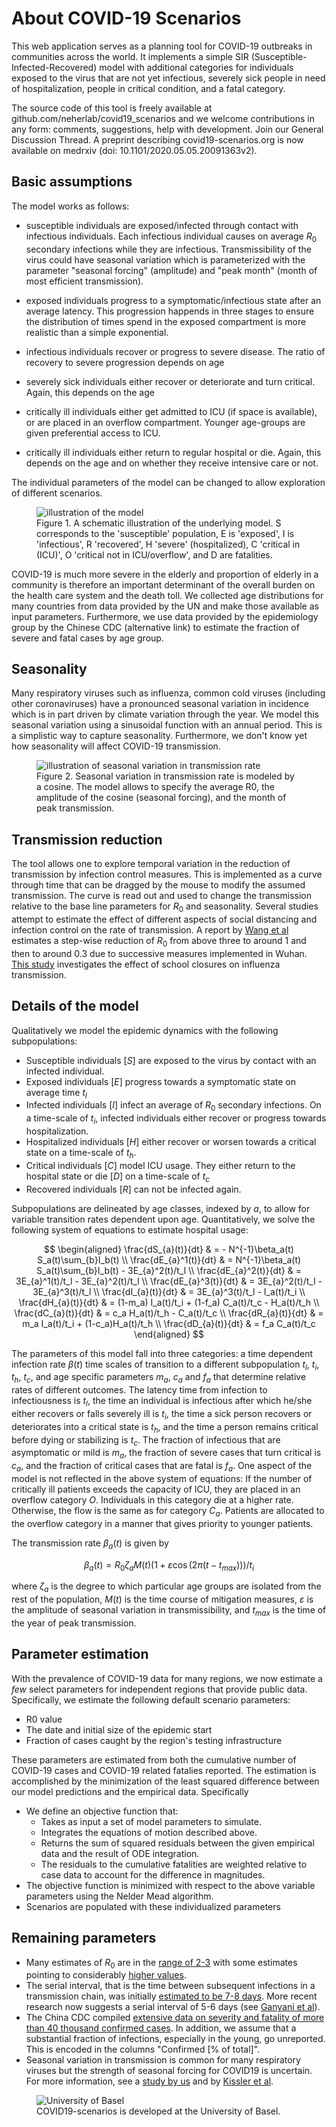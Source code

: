 



<Container>
<Row>
<Col>

<h1>About COVID-19 Scenarios</h1>

This web application serves as a planning tool for COVID-19 outbreaks in communities across the world.
It implements a simple SIR (Susceptible-Infected-Recovered) model with additional categories for individuals exposed to the virus that are not yet infectious,
severely sick people in need of hospitalization, people in critical condition, and a fatal category.

The source code of this tool is freely available at <LinkExternal url="https://github.com/neherlab/covid19_scenarios">github.com/neherlab/covid19_scenarios</LinkExternal> and we welcome contributions in any form: comments, suggestions, help with development. Join our <LinkExternal url="https://github.com/neherlab/covid19_scenarios/discussions">General Discussion Thread</LinkExternal>.
A preprint describing covid19-scenarios.org is now available on <LinkExternal url="https://www.medrxiv.org/content/10.1101/2020.05.05.20091363v2">medrxiv (doi: 10.1101/2020.05.05.20091363v2)</LinkExternal>.

## Basic assumptions

The model works as follows:

 - susceptible individuals are exposed/infected through contact with infectious individuals. Each infectious individual causes on average $R_0$ secondary infections while they are infectious.
Transmissibility of the virus could have seasonal variation which is parameterized with the parameter
"seasonal forcing" (amplitude) and "peak month" (month of most efficient transmission).

 - exposed individuals progress to a symptomatic/infectious state after an average latency. This progression happends in three stages to ensure the distribution of times spend in the exposed compartment is more realistic than a simple exponential.

 - infectious individuals recover or progress to severe disease. The ratio of recovery to severe progression depends on age

 - severely sick individuals either recover or deteriorate and turn critical. Again, this depends on the age

 - critically ill individuals either get admitted to ICU (if space is available), or are placed in an overflow compartment. Younger age-groups are given preferential access to ICU.

 - critically ill individuals either return to regular hospital or die. Again, this depends on the age and on whether they receive intensive care or not.


The individual parameters of the model can be changed to allow exploration of different scenarios.

<figure className="figure w-100 text-center">
  <img src={model} className="w-75 figure-img" alt="illustration of the model" />
  <figcaption className="figure-caption text-center">
    Figure 1. A schematic illustration of the underlying model. S corresponds to the 'susceptible' population,
    E is 'exposed', I is 'infectious', R 'recovered', H 'severe' (hospitalized), C 'critical in (ICU)', O 'critical not in ICU/overflow', and D are
    fatalities.
  </figcaption>
</figure>

COVID-19 is much more severe in the elderly and proportion of elderly in a community is therefore an important determinant of the overall burden on the health care system and the death toll. We collected age distributions for many countries from data provided by the UN and make those available as input parameters. Furthermore, we use data provided by the epidemiology group by the <LinkExternal url="http://weekly.chinacdc.cn/en/article/id/e53946e2-c6c4-41e9-9a9b-fea8db1a8f51">Chinese CDC</LinkExternal> (<LinkExternal url="https://web.archive.org/web/20200320025420/weekly.chinacdc.cn/en/article/id/e53946e2-c6c4-41e9-9a9b-fea8db1a8f51">alternative link</LinkExternal>) to estimate the fraction of severe and fatal cases by age group.

## Seasonality

Many respiratory viruses such as influenza, common cold viruses (including other coronaviruses) have a pronounced seasonal variation in incidence which is in part driven by climate variation through the year. We model this seasonal variation using a sinusoidal function with an annual period. This is a simplistic way to capture seasonality. Furthermore, we don't know yet how seasonality will affect COVID-19 transmission.

<figure className="figure w-100 text-center">
  <img
    src={seasonalIllustration}
    className="w-75 figure-img img-fluid"
    alt="illustration of seasonal variation in transmission rate"
  />
  <figcaption className="figure-caption text-center">
    Figure 2. Seasonal variation in transmission rate is modeled by a cosine. The model allows to specify the
    average R0, the amplitude of the cosine (seasonal forcing), and the month of peak transmission.
  </figcaption>
</figure>


## Transmission reduction

The tool allows one to explore temporal variation in the reduction of transmission by infection control measures.
This is implemented as a curve through time that can be dragged by the mouse to modify the assumed transmission. The curve is read out and used to change the transmission relative to the base line parameters for $R_0$ and seasonality.
Several studies attempt to estimate the effect of different aspects of social distancing and infection control on the rate of transmission.
A report by [Wang et al](https://www.medrxiv.org/content/10.1101/2020.03.03.20030593v1) estimates a step-wise reduction of $R_0$ from above three to around 1 and then to around 0.3 due to successive measures implemented in Wuhan.
[This study](https://www.pnas.org/content/116/27/13174) investigates the effect of school closures on influenza transmission.

## Details of the model
Qualitatively we model the epidemic dynamics with the following subpopulations:

  * Susceptible individuals [$S$] are exposed to the virus by contact with an infected individual.
  * Exposed individuals [$E$] progress towards a symptomatic state on average time $t_l$
  * Infected individuals [$I$] infect an average of $R_0$ secondary infections. On a time-scale of $t_i$, infected individuals either recover or progress towards hospitalization.
  * Hospitalized individuals [$H$] either recover or worsen towards a critical state on a time-scale of $t_h$.
  * Critical individuals [$C$] model ICU usage. They either return to the hospital state or die [$D$] on a time-scale of $t_c$
  * Recovered individuals [$R$] can not be infected again.

Subpopulations are delineated by age classes, indexed by $a$, to allow for variable transition rates dependent upon age.
Quantitatively, we solve the following system of equations to estimate hospital usage:

<div>

$$
\begin{aligned}
\frac{dS_{a}(t)}{dt} & = - N^{-1}\beta_a(t) S_a(t)\sum_{b}I_b(t) \\
\frac{dE_{a}^1(t)}{dt} & = N^{-1}\beta_a(t) S_a(t)\sum_{b}I_b(t) - 3E_{a}^2(t)/t_l \\
\frac{dE_{a}^2(t)}{dt} & =  3E_{a}^1(t)/t_l - 3E_{a}^2(t)/t_l \\
\frac{dE_{a}^3(t)}{dt} & =  3E_{a}^2(t)/t_l - 3E_{a}^3(t)/t_l \\
\frac{dI_{a}(t)}{dt} & = 3E_{a}^3(t)/t_l - I_a(t)/t_i \\
\frac{dH_{a}(t)}{dt} & = (1-m_a) I_a(t)/t_i + (1-f_a) C_a(t)/t_c - H_a(t)/t_h \\
\frac{dC_{a}(t)}{dt} & = c_a H_a(t)/t_h - C_a(t)/t_c \\
\frac{dR_{a}(t)}{dt} & = m_a I_a(t)/t_i + (1-c_a)H_a(t)/t_h \\
\frac{dD_{a}(t)}{dt} & = f_a C_a(t)/t_c
\end{aligned}
$$

</div>

The parameters of this model fall into three categories: a time dependent infection rate $\beta(t)$ time scales of transition to a different subpopulation $t_l$, $t_i$, $t_h$, $t_c$, and age specific parameters $m_a$, $c_a$ and $f_a$ that determine relative rates of different outcomes.
The latency time from infection to infectiousness is $t_l$, the time an individual is infectious after which he/she either recovers or falls severely ill is $t_i$, the time a sick person recovers or deteriorates into a critical state is $t_h$, and the time a person remains critical before dying or stabilizing is $t_c$.
The fraction of infectious that are asymptomatic or mild is $m_a$, the fraction of severe cases that turn critical is $c_a$, and the fraction of critical cases that are fatal is $f_a$.
One aspect of the model is not reflected in the above system of equations: If the number of critically ill patients exceeds the capacity of ICU, they are placed in an overflow category $O$.
Individuals in this category die at a higher rate.
Otherwise, the flow is the same as for category $C_a$.
Patients are allocated to the overflow category in a manner that gives priority to younger patients.


The transmission rate $\beta_a(t)$ is given by

<div>

$$
  \beta_a(t) = R_0 \zeta_a M(t) (1+\varepsilon \cos(2\pi (t-t_{max})))/t_i
$$

</div>

where $\zeta_a$ is the degree to which particular age groups are isolated from the rest of the population, $M(t)$ is the time course of mitigation measures, $\varepsilon$ is the amplitude of seasonal variation in transmissibility, and $t_{max}$ is the time of the year of peak transmission.

## Parameter estimation

With the prevalence of COVID-19 data for many regions, we now estimate a *few* select parameters for independent regions that provide public data.
Specifically, we estimate the following default scenario parameters:
  * R0 value
  * The date and initial size of the epidemic start
  * Fraction of cases caught by the region's testing infrastructure

These parameters are estimated from both the cumulative number of COVID-19 cases and COVID-19 related fatalies reported.
The estimation is accomplished by the minimization of the least squared difference between our model predictions and the empirical data.
Specifically
  * We define an objective function that:
    - Takes as input a set of model parameters to simulate.
    - Integrates the equations of motion described above.
    - Returns the sum of squared residuals between the given empirical data and the result of ODE integration.
    - The residuals to the cumulative fatalities are weighted relative to case data to account for the difference in magnitudes.
  * The objective function is minimized with respect to the above variable parameters using the Nelder Mead algorithm.
  * Scenarios are populated with these individualized parameters

## Remaining parameters

 * Many estimates of $R_0$ are in the [range of 2-3](https://www.ncbi.nlm.nih.gov/pmc/articles/PMC7001239/) with some estimates pointing to considerably [higher values](https://www.medrxiv.org/content/10.1101/2020.02.10.20021675v1).
 * The serial interval, that is the time between subsequent infections in a transmission chain, was initially [estimated to be 7-8 days](https://www.nejm.org/doi/full/10.1056/NEJMoa2001316).
   More recent research now suggests a serial interval of 5-6 days (see [Ganyani et al](https://www.medrxiv.org/content/10.1101/2020.03.05.20031815v1)).
 * The China CDC compiled [extensive data on severity and fatality of more than 40 thousand confirmed cases](http://weekly.chinacdc.cn/en/article/id/e53946e2-c6c4-41e9-9a9b-fea8db1a8f51).
 In addition, we assume that a substantial fraction of infections, especially in the young, go unreported. This is encoded in the columns "Confirmed [% of total]".
 * Seasonal variation in transmission is common for many respiratory viruses but the strength of seasonal forcing for COVID19 is uncertain. For more information, see a [study by us](https://smw.ch/article/doi/smw.2020.20224) and by [Kissler et al](https://www.medrxiv.org/content/10.1101/2020.03.04.20031112v1).

<figure className="figure w-100 text-center">
  <img src={unibas_logo} className="w-40 figure-img" alt="University of Basel" />
  <figcaption className="figure-caption text-center">
  COVID19-scenarios is developed at the University of Basel.
  </figcaption>
</figure>
</Col>
</Row>
</Container>
